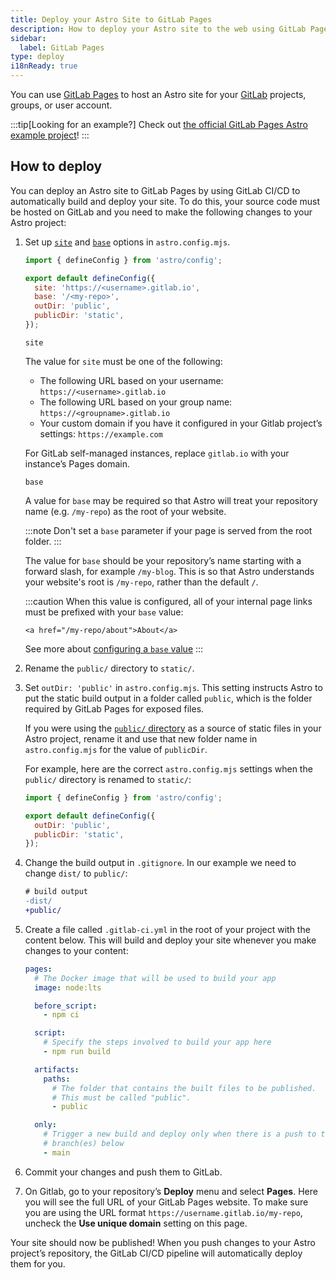 ```yaml
---
title: Deploy your Astro Site to GitLab Pages
description: How to deploy your Astro site to the web using GitLab Pages.
sidebar:
  label: GitLab Pages
type: deploy
i18nReady: true
---
```


You can use [GitLab Pages](https://docs.gitlab.com/ee/user/project/pages/) to host an Astro site for your [GitLab](https://about.gitlab.com/) projects, groups, or user account.

:::tip[Looking for an example?]
Check out [the official GitLab Pages Astro example project](https://gitlab.com/pages/astro)!
:::

## How to deploy

You can deploy an Astro site to GitLab Pages by using GitLab CI/CD to automatically build and deploy your site. To do this, your source code must be hosted on GitLab and you need to make the following changes to your Astro project:

<Steps>

1. Set up [`site`](/en/reference/configuration-reference/#site) and [`base`](/en/reference/configuration-reference/#base) options in `astro.config.mjs`.

    ```js title="astro.config.mjs" ins={4-5}
    import { defineConfig } from 'astro/config';

    export default defineConfig({
      site: 'https://<username>.gitlab.io',
      base: '/<my-repo>',
      outDir: 'public',
      publicDir: 'static',
    });
    ```

    `site`

    The value for `site` must be one of the following:

    - The following URL based on your username: `https://<username>.gitlab.io`
    - The following URL based on your group name: `https://<groupname>.gitlab.io`
    - Your custom domain if you have it configured in your Gitlab project’s settings: `https://example.com`

    For GitLab self-managed instances, replace `gitlab.io` with your instance’s Pages domain.

    `base`

    A value for `base` may be required so that Astro will treat your repository name (e.g. `/my-repo`) as the root of your website.

    :::note
      Don't set a `base` parameter if your page is served from the root folder.
    :::

    The value for `base` should be your repository’s name starting with a forward slash, for example `/my-blog`. This is so that Astro understands your website's root is `/my-repo`, rather than the default `/`.

    :::caution
        When this value is configured, all of your internal page links must be prefixed with your `base` value:

      ```astro ins="/my-repo"
      <a href="/my-repo/about">About</a>
      ```

    See more about [configuring a `base` value](/en/reference/configuration-reference/#base)
    :::


2. Rename the `public/` directory to `static/`.

3. Set `outDir: 'public'` in `astro.config.mjs`. This setting instructs Astro to put the static build output in a folder called `public`, which is the folder required by GitLab Pages for exposed files.

   If you were using the [`public/` directory](/en/basics/project-structure/#public) as a source of static files in your Astro project, rename it and use that new folder name in `astro.config.mjs` for the value of `publicDir`.

   For example, here are the correct `astro.config.mjs` settings when the `public/` directory is renamed to `static/`:

   ```js title="astro.config.mjs" ins={4-5}
   import { defineConfig } from 'astro/config';
   
   export default defineConfig({
     outDir: 'public',
     publicDir: 'static',
   });
   ```

4. Change the build output in `.gitignore`. In our example we need to change `dist/` to `public/`:

    ```diff  title=".gitignore"
    # build output
    -dist/
    +public/
    ```

5. Create a file called `.gitlab-ci.yml` in the root of your project with the content below. This will build and deploy your site whenever you make changes to your content:

   ```yaml title=".gitlab-ci.yml"
   pages:
     # The Docker image that will be used to build your app
     image: node:lts

     before_script:
       - npm ci

     script:
       # Specify the steps involved to build your app here
       - npm run build

     artifacts:
       paths:
         # The folder that contains the built files to be published.
         # This must be called "public".
         - public

     only:
       # Trigger a new build and deploy only when there is a push to the
       # branch(es) below
       - main
   ```

6. Commit your changes and push them to GitLab.

7. On Gitlab, go to your repository’s **Deploy** menu and select **Pages**. Here you will see the full URL of your GitLab Pages website. To make sure you are using the URL format `https://username.gitlab.io/my-repo`, uncheck the **Use unique domain** setting on this page.

</Steps>

Your site should now be published! When you push changes to your Astro project’s repository, the GitLab CI/CD pipeline will automatically deploy them for you.
